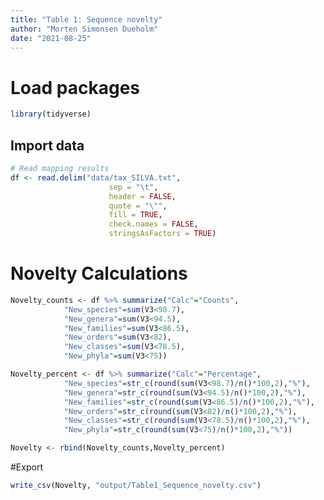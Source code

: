 ```yaml
---
title: "Table 1: Sequence novelty"
author: "Morten Simonsen Dueholm"
date: "2021-08-25"
---
```


# Load packages
```r
library(tidyverse)
```

## Import data
```r
# Read mapping results
df <- read.delim("data/tax_SILVA.txt",
                      sep = "\t",
                      header = FALSE,
                      quote = "\"",
                      fill = TRUE,
                      check.names = FALSE,
                      stringsAsFactors = TRUE)
```

# Novelty Calculations
```r
Novelty_counts <- df %>% summarize("Calc"="Counts",
            "New_species"=sum(V3<98.7),
            "New_genera"=sum(V3<94.5),
            "New_families"=sum(V3<86.5),
            "New_orders"=sum(V3<82),
            "New_classes"=sum(V3<78.5),
            "New_phyla"=sum(V3<75))

Novelty_percent <- df %>% summarize("Calc"="Percentage",
            "New_species"=str_c(round(sum(V3<98.7)/n()*100,2),"%"),
            "New_genera"=str_c(round(sum(V3<94.5)/n()*100,2),"%"),
            "New_families"=str_c(round(sum(V3<86.5)/n()*100,2),"%"),
            "New_orders"=str_c(round(sum(V3<82)/n()*100,2),"%"),
            "New_classes"=str_c(round(sum(V3<78.5)/n()*100,2),"%"),
            "New_phyla"=str_c(round(sum(V3<75)/n()*100,2),"%"))

Novelty <- rbind(Novelty_counts,Novelty_percent)
```

#Export
```r
write_csv(Novelty, "output/Table1_Sequence_novelty.csv")
```